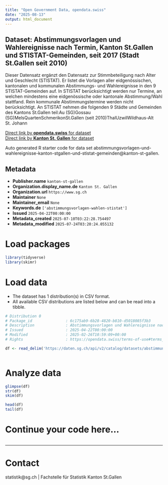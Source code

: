 ```yaml
---
title: "Open Government Data, opendata.swiss"
date: "2025-08-13"
output: html_document
---
```


## Dataset: Abstimmungsvorlagen und Wahlereignisse nach Termin, Kanton St.Gallen und STISTAT-Gemeinden, seit 2017 (Stadt St.Gallen seit 2010)

Dieser Datensatz ergänzt den Datensatz zur Stimmbeteiligung nach Alter und Geschlecht (STISTAT). Er listet die Vorlagen aller eidgenössischen, kantonalen und kommunalen Abstimmungs- und Wahlereignisse in den 9 STISTAT-Gemeinden auf. In STISTAT berücksichtigt werden nur Termine, an welchen mindestens eine eidgenössische oder kantonale Abstimmung/Wahl stattfand. Rein kommunale Abstimmungstermine werden nicht berücksichtigt. An STISTAT nehmen die folgenden 9 Städte und Gemeinden des Kantons St.Gallen teil:Au (SG)Gossau (SG)MelsQuartenSchmerikonSt.Gallen (seit 2010)ThalUzwilWildhaus-Alt St. Johann

[Direct link by **opendata.swiss** for dataset](https://opendata.swiss/de/dataset/abstimmungsvorlagen-und-wahlereignisse-nach-termin-kanton-st-gallen-und-stistat-gemeinden-2010)<br>
[Direct link by **Kanton St. Gallen** for dataset](https://daten.sg.ch/explore/dataset/abstimmungsvorlagen-und-wahlereignisse-kanton-stgallen-und-stistat-gemeinden/)

Auto generated R starter code for data set abstimmungsvorlagen-und-wahlereignisse-kanton-stgallen-und-stistat-gemeinden@kanton-st-gallen.

## Metadata

- **Publisher.name** `kanton-st-gallen`
- **Organization.display_name.de** `Kanton St. Gallen`
- **Organization.url** `https://www.sg.ch`
- **Maintainer** `None`
- **Maintainer_email** `None`
- **Keywords.de** `['abstimmungsvorlagen-wahlen-stistat']`
- **Issued** `2025-04-22T00:00:00`
- **Metadata_created** `2025-07-10T03:22:28.754497`
- **Metadata_modified** `2025-07-24T03:20:24.055132`


# Load packages

```r

library(tidyverse)
library(skimr)

```

# Load data

-   The dataset has 1 distribution(s) in CSV format.
-   All available CSV distributions are listed below and can be read into a tibble.

```r

# Distribution 0
# Package_id               : 6c175ab9-6b28-4820-b810-d5018085f3b3
# Description              : Abstimmungsvorlagen und Wahlereignisse nach Termin, Kanton St.Gallen und STISTAT-Gemeinden, seit 2017 (Stadt St.Gallen seit 2010) (csv)
# Issued                   : 2025-04-22T00:00:00
# Modified                 : 2025-02-26T10:59:09+00:00
# Rights                   : https://opendata.swiss/terms-of-use#terms_by

df <- read_delim('https://daten.sg.ch/api/v2/catalog/datasets/abstimmungsvorlagen-und-wahlereignisse-kanton-stgallen-und-stistat-gemeinden/exports/csv?use_labels=true')



```

# Analyze data

```r

glimpse(df)
str(df)
skim(df)

head(df)
tail(df)

```

# Continue your code here...

```r

```

------------------------------------------------------------------------

# Contact

statistik@sg.ch | Fachstelle für Statistik Kanton St.Gallen
